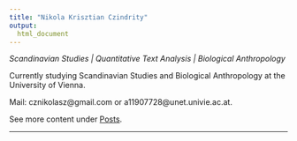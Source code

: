 ```yaml
---
title: "Nikola Krisztian Czindrity"
output: 
  html_document
---
```


*Scandinavian Studies | Quantitative Text Analysis | Biological Anthropology*  

Currently studying Scandinavian Studies and Biological Anthropology at the University of Vienna. 

Mail: cznikolasz@gmail.com or a11907728@unet.univie.ac.at. 

See more content under [Posts](content.html).

  ---